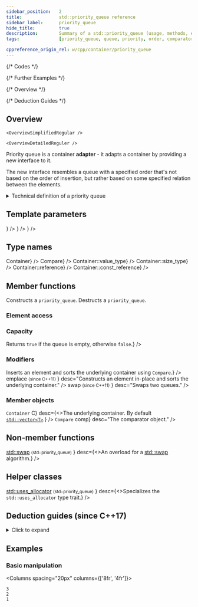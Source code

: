 ```yaml
---
sidebar_position:	2
title:				std::priority_queue reference
sidebar_label:		priority_queue
hide_title:			true
description:		Summary of a std::priority_queue (usage, methods, etc.) - C++ Language
tags:				[priority_queue, queue, priority, order, comparator]

cppreference_origin_rel: w/cpp/container/priority_queue
---
```



{/* Codes */}

{/* Further Examples */}

{/* Overview */}

{/* Deduction Guides */}


<NotFinished />

## Overview

<Tabs>
<TabItem value="simplified" label="Simplified" default>

	<OverviewSimplifiedRegular />

</TabItem>
<TabItem value="detailed" label="Detailed">

	<OverviewDetailedReguler />

</TabItem>
</Tabs>

Priority queue is a container **adapter** - it adapts a container by providing a new interface to it.

The new interface resembles a queue with a specified order that's not based on the order of insertion,
but rather based on some specified relation between the elements.

<details>
<summary>Technical definition of a priority queue</summary>
<div>

A priority queue is a container adaptor that provides constant time lookup of the largest (by default) element, at the expense of logarithmic insertion and extraction.

A user-provided `Compare` can be supplied to change the ordering, e.g. using  would cause the smallest element to appear as the [`top()`](#).

Working with a `priority_queue` is similar to managing a heap in some random access container, with the benefit of not being able to accidentally invalidate the heap.

</div>
</details>

<ClassSummary name="priority_queue" namespaces="std" folder="prority-queue" headerName="queue">

## Template parameters

<SymbolTable noTraits>
	<Symbol
			name="T"
			desc={<TemplateParamTExplanation/>}
		/>
	<Symbol
			name="Container"
			desc={<TemplateParamContainerExplanation/>}
		/>
	<Symbol
			name="Compare"
			desc={<TemplateParamCompareExplanation/>}
		/>
</SymbolTable>

## Type names

<SymbolTable>
	<Symbol pub name="container_type"				desc={<code>Container</code>} />
	<Symbol pub name="value_compare" 				desc={<code>Compare</code>} />
	<Symbol pub name="value_type"			desc={<code>Container::value_type</code>} />
	<Symbol pub name="size_type"				desc={<code>Container::size_type</code>} />
	<Symbol pub name="reference"			desc={<code>Container::reference</code>} />
	<Symbol pub name="const_reference"			desc={<code>Container::const_reference</code>} />
</SymbolTable>

## Member functions

<SymbolTable>
	<Symbol pub autoLink linkName="constructors" name="(constructors)">
		Constructs a <code>priority_queue</code>.
	</Symbol>
	<Symbol pub autoLink linkName="destructors" name="(destructor)">
		Destructs a <code>priority_queue</code>.
	</Symbol>
	<Symbol pub autoLink linkName="operator_assign" name="operator="
			desc="Assigns one priority queue to another."
		/>
</SymbolTable>

### Element access

<SymbolTable>
	<Symbol pub autoLink name="top" desc="Accesses the element at the top." />
</SymbolTable>

### Capacity

<SymbolTable>
	<Symbol pub autoLink name="empty"
			desc={<>Returns <code>true</code> if the queue is empty, otherwise <code>false</code>.</>}
		/>
	<Symbol pub autoLink name="size" desc="Returns the number of elements in the queue." />
</SymbolTable>

### Modifiers

<SymbolTable>
	<Symbol pub autoLink name="push"
			desc={<>Inserts an element and sorts the underlying container using <code>Compare</code>.</>}
		/>
	<Symbol pub autoLink linkName="emplace" name={<>emplace <small>(since C++11)</small> </>}
			desc="Constructs an element in-place and sorts the underlying container."
		/>
	<Symbol pub autoLink name="pop"
			desc="Removes the top element."
		/>
	<Symbol pub autoLink linkName="swap" name={<>swap <small>(since C++11)</small> </>}
			desc="Swaps two queues."
		/>
</SymbolTable>

### Member objects

<SymbolTable>
	<Symbol prot name={<><code>Container</code> C</>}
			desc={<>The underlying container. By default <a href="/docs/std/containers/arrays/vector"><code>std::vector&lt;T&gt;</code></a>.</>}
		/>
	<Symbol prot name={<><code>Compare</code> comp</>} desc="The comparator object." />
</SymbolTable>

## Non-member functions

<SymbolTable noTraits>
	<Symbol name={<>
			<a href="#">std::swap</a> <small>(std::priority_queue)</small>
		</>}
			desc={<>An overload for a <a href="#">std::swap</a> algorithm.</>}
		/>
</SymbolTable>

## Helper classes

<SymbolTable noTraits>
	<Symbol name={<>
			<a href="#">std::uses_allocator</a> <small>(std::priority_queue)</small>
		</>}
			desc={<>Specializes the <code>std::uses_allocator</code> type trait.</>}
		/>
</SymbolTable>

</ClassSummary>


## Deduction guides (since C++17)
<details>
<summary>Click to expand</summary>
<div>
	<DeductionGuides/>
</div>
</details>

## Examples

### Basic manipulation

<Columns spacing="20px" columns={['8fr', '4fr']}>
<div>

<CustomCodeBlock withTitle>
	<FurtherExamplePushPopPrint />
</CustomCodeBlock>

</div>
<div>

```plaintext title="Result"
3
2
1
```

</div>
</Columns>
